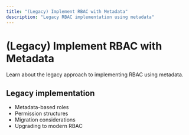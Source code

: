 ```yaml
---
title: "(Legacy) Implement RBAC with Metadata"
description: "Legacy RBAC implementation using metadata"
---
```


# (Legacy) Implement RBAC with Metadata

Learn about the legacy approach to implementing RBAC using metadata.

## Legacy implementation

- Metadata-based roles
- Permission structures
- Migration considerations
- Upgrading to modern RBAC
